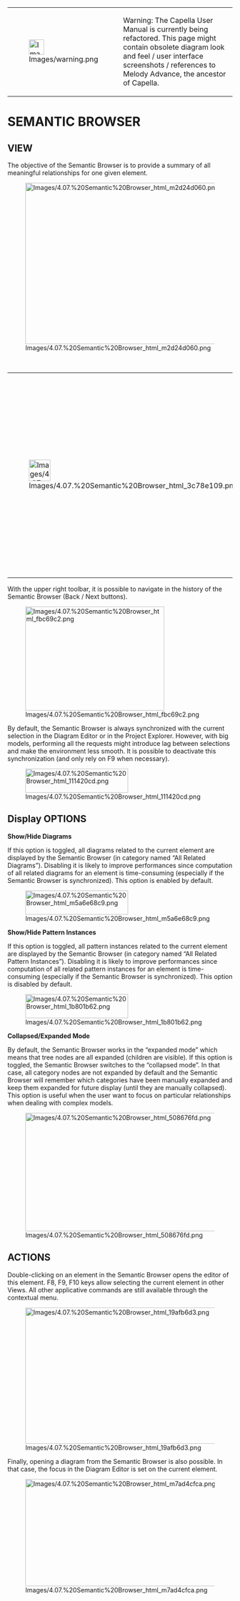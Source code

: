<!--
  Copyright (c) 2006, 2015 THALES GLOBAL SERVICES.
  All rights reserved. This program and the accompanying materials
  are made available under the terms of the Eclipse Public License v1.0
  which accompanies this distribution, and is available at
  http://www.eclipse.org/legal/epl-v10.html

  Contributors:
       Thales - initial API and implementation
-->

{| border="1"
|-
| [[Image:Images/warning.png|34x34px]]
| Warning: The Capella User Manual is currently being refactored. This page might contain obsolete diagram look and feel / user interface screenshots / references to Melody Advance, the ancestor of Capella.
|}  

= SEMANTIC BROWSER =
 
== VIEW ==
 
The objective of the Semantic Browser is to provide a summary of all meaningful relationships for one given element.

[[Image:Images/4.07.%20Semantic%20Browser_html_m2d24d060.png|1005x361px]]

<br>        

{| border="1"
|-
| [[Image:Images/4.07.%20Semantic%20Browser_html_3c78e109.png|48x48px]]
| Control double-click (or typing F9) on an element in the Semantic Browser automatically makes it the &ldquo;current element&rdquo;. Typing F9 on an element on a diagram or in the Project Explorer instantaneously brings the Semantic Browser focused on this element.
|}  

With the upper right toolbar, it is possible to navigate in the history of the Semantic Browser (Back / Next buttons).

[[Image:Images/4.07.%20Semantic%20Browser_html_fbc69c2.png|311x233px]]

By default, the Semantic Browser is always synchronized with the current selection in the Diagram Editor or in the Project Explorer. However, with big models, performing all the requests might introduce lag between selections and make the environment less smooth. It is possible to deactivate this synchronization (and only rely on F9 when necessary).

[[Image:Images/4.07.%20Semantic%20Browser_html_111420cd.png|230x54px]]

== Display OPTIONS ==
 
'''Show/Hide Diagrams'''

If this option is toggled, all diagrams related to the current element are displayed by the Semantic Browser (in category named &ldquo;All Related Diagrams&rdquo;). Disabling it is likely to improve performances since computation of all related diagrams for an element is time-consuming (especially if the Semantic Browser is synchronized). This option is enabled by default.

[[Image:Images/4.07.%20Semantic%20Browser_html_m5a6e68c9.png|230x54px]]

'''Show/Hide Pattern Instances'''

If this option is toggled, all pattern instances related to the current element are displayed by the Semantic Browser (in category named &ldquo;All Related Pattern Instances&rdquo;). Disabling it is likely to improve performances since computation of all related pattern instances for an element is time-consuming (especially if the Semantic Browser is synchronized). This option is disabled by default.

[[Image:Images/4.07.%20Semantic%20Browser_html_1b801b62.png|230x54px]]

'''Collapsed/Expanded Mode'''

By default, the Semantic Browser works in the &ldquo;expanded mode&rdquo; which means that tree nodes are all expanded (children are visible). If this option is toggled, the Semantic Browser switches to the &ldquo;collapsed mode&rdquo;. In that case, all category nodes are not expanded by default and the Semantic Browser will remember which categories have been manually expanded and keep them expanded for future display (until they are manually collapsed). This option is useful when the user want to focus on particular relationships when dealing with complex models.

[[Image:Images/4.07.%20Semantic%20Browser_html_508676fd.png|1015x265px]]

== ACTIONS ==
 
Double-clicking on an element in the Semantic Browser opens the editor of this element. F8, F9, F10 keys allow selecting the current element in other Views. All other applicative commands are still available through the contextual menu.

[[Image:Images/4.07.%20Semantic%20Browser_html_19afb6d3.png|704x305px]]

Finally, opening a diagram from the Semantic Browser is also possible. In that case, the focus in the Diagram Editor is set on the current element.

[[Image:Images/4.07.%20Semantic%20Browser_html_m7ad4cfca.png|765x240px]]  